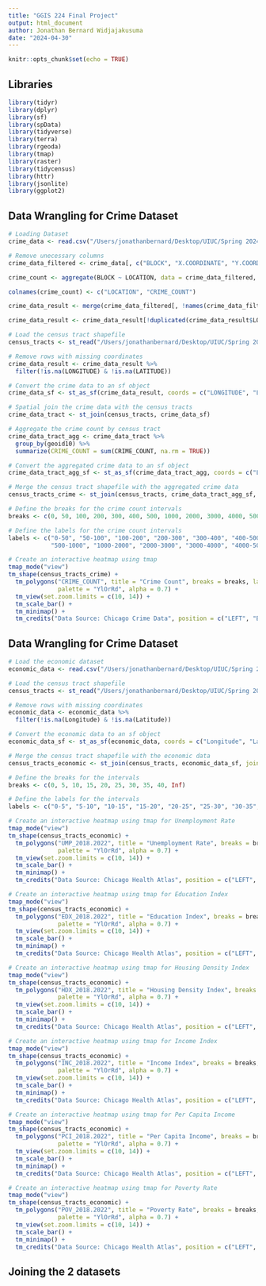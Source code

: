 ```yaml
---
title: "GGIS 224 Final Project"
output: html_document
author: Jonathan Bernard Widjajakusuma
date: "2024-04-30"
---
```


```r
knitr::opts_chunk$set(echo = TRUE)
```

## Libraries

```r
library(tidyr)
library(dplyr)
library(sf)
library(spData)
library(tidyverse)
library(terra)
library(rgeoda)
library(tmap)
library(raster)
library(tidycensus)
library(httr)
library(jsonlite)
library(ggplot2)
```

## Data Wrangling for Crime Dataset
``` r
# Loading Dataset
crime_data <- read.csv("/Users/jonathanbernard/Desktop/UIUC/Spring 2024/GGIS 224/GGIS224/Final Project/Datasets/Crimes_-_Map.csv")

# Remove unecessary columns
crime_data_filtered <- crime_data[, c("BLOCK", "X.COORDINATE", "Y.COORDINATE", "LATITUDE", "LONGITUDE", "LOCATION")]

crime_count <- aggregate(BLOCK ~ LOCATION, data = crime_data_filtered, FUN = length)

colnames(crime_count) <- c("LOCATION", "CRIME_COUNT")

crime_data_result <- merge(crime_data_filtered[, !names(crime_data_filtered) %in% "BLOCK"], crime_count, by = "LOCATION", all.x = TRUE)

crime_data_result <- crime_data_result[!duplicated(crime_data_result$LOCATION), ]

# Load the census tract shapefile
census_tracts <- st_read("/Users/jonathanbernard/Desktop/UIUC/Spring 2024/GGIS 224/GGIS224/Final Project/Datasets/Boundaries - Census Tracts - 2010.geojson")

# Remove rows with missing coordinates
crime_data_result <- crime_data_result %>%
  filter(!is.na(LONGITUDE) & !is.na(LATITUDE))

# Convert the crime data to an sf object
crime_data_sf <- st_as_sf(crime_data_result, coords = c("LONGITUDE", "LATITUDE"), crs = 4326)

# Spatial join the crime data with the census tracts
crime_data_tract <- st_join(census_tracts, crime_data_sf)

# Aggregate the crime count by census tract
crime_data_tract_agg <- crime_data_tract %>%
  group_by(geoid10) %>%
  summarize(CRIME_COUNT = sum(CRIME_COUNT, na.rm = TRUE))

# Convert the aggregated crime data to an sf object
crime_data_tract_agg_sf <- st_as_sf(crime_data_tract_agg, coords = c("LONGITUDE", "LATITUDE"), crs = 4326)

# Merge the census tract shapefile with the aggregated crime data
census_tracts_crime <- st_join(census_tracts, crime_data_tract_agg_sf, join = st_intersects, left = TRUE)

# Define the breaks for the crime count intervals
breaks <- c(0, 50, 100, 200, 300, 400, 500, 1000, 2000, 3000, 4000, 5000, Inf)

# Define the labels for the crime count intervals
labels <- c("0-50", "50-100", "100-200", "200-300", "300-400", "400-500",
            "500-1000", "1000-2000", "2000-3000", "3000-4000", "4000-5000", "5000+")

# Create an interactive heatmap using tmap
tmap_mode("view")
tm_shape(census_tracts_crime) +
  tm_polygons("CRIME_COUNT", title = "Crime Count", breaks = breaks, labels = labels,
              palette = "YlOrRd", alpha = 0.7) +
  tm_view(set.zoom.limits = c(10, 14)) +
  tm_scale_bar() +
  tm_minimap() +
  tm_credits("Data Source: Chicago Crime Data", position = c("LEFT", "BOTTOM"))
```

## Data Wrangling for Crime Dataset
```r
# Load the economic dataset
economic_data <- read.csv("/Users/jonathanbernard/Desktop/UIUC/Spring 2024/GGIS 224/GGIS224/Final Project/Datasets/Chicago Health Atlas Data Download - Census Tracts.csv")

# Load the census tract shapefile
census_tracts <- st_read("/Users/jonathanbernard/Desktop/UIUC/Spring 2024/GGIS 224/GGIS224/Final Project/Datasets/Boundaries - Census Tracts - 2010.geojson")

# Remove rows with missing coordinates
economic_data <- economic_data %>%
  filter(!is.na(Longitude) & !is.na(Latitude))

# Convert the economic data to an sf object
economic_data_sf <- st_as_sf(economic_data, coords = c("Longitude", "Latitude"), crs = 4326)

# Merge the census tract shapefile with the economic data
census_tracts_economic <- st_join(census_tracts, economic_data_sf, join = st_intersects, left = TRUE)

# Define the breaks for the intervals
breaks <- c(0, 5, 10, 15, 20, 25, 30, 35, 40, Inf)

# Define the labels for the intervals
labels <- c("0-5", "5-10", "10-15", "15-20", "20-25", "25-30", "30-35", "35-40", "40+")

# Create an interactive heatmap using tmap for Unemployment Rate
tmap_mode("view")
tm_shape(census_tracts_economic) +
  tm_polygons("UMP_2018.2022", title = "Unemployment Rate", breaks = breaks, labels = labels,
              palette = "YlOrRd", alpha = 0.7) +
  tm_view(set.zoom.limits = c(10, 14)) +
  tm_scale_bar() +
  tm_minimap() +
  tm_credits("Data Source: Chicago Health Atlas", position = c("LEFT", "BOTTOM"))

# Create an interactive heatmap using tmap for Education Index
tmap_mode("view")
tm_shape(census_tracts_economic) +
  tm_polygons("EDX_2018.2022", title = "Education Index", breaks = breaks, labels = labels,
              palette = "YlOrRd", alpha = 0.7) +
  tm_view(set.zoom.limits = c(10, 14)) +
  tm_scale_bar() +
  tm_minimap() +
  tm_credits("Data Source: Chicago Health Atlas", position = c("LEFT", "BOTTOM"))

# Create an interactive heatmap using tmap for Housing Density Index
tmap_mode("view")
tm_shape(census_tracts_economic) +
  tm_polygons("HDX_2018.2022", title = "Housing Density Index", breaks = breaks, labels = labels,
              palette = "YlOrRd", alpha = 0.7) +
  tm_view(set.zoom.limits = c(10, 14)) +
  tm_scale_bar() +
  tm_minimap() +
  tm_credits("Data Source: Chicago Health Atlas", position = c("LEFT", "BOTTOM"))

# Create an interactive heatmap using tmap for Income Index
tmap_mode("view")
tm_shape(census_tracts_economic) +
  tm_polygons("INC_2018.2022", title = "Income Index", breaks = breaks, labels = labels,
              palette = "YlOrRd", alpha = 0.7) +
  tm_view(set.zoom.limits = c(10, 14)) +
  tm_scale_bar() +
  tm_minimap() +
  tm_credits("Data Source: Chicago Health Atlas", position = c("LEFT", "BOTTOM"))

# Create an interactive heatmap using tmap for Per Capita Income
tmap_mode("view")
tm_shape(census_tracts_economic) +
  tm_polygons("PCI_2018.2022", title = "Per Capita Income", breaks = breaks, labels = labels,
              palette = "YlOrRd", alpha = 0.7) +
  tm_view(set.zoom.limits = c(10, 14)) +
  tm_scale_bar() +
  tm_minimap() +
  tm_credits("Data Source: Chicago Health Atlas", position = c("LEFT", "BOTTOM"))

# Create an interactive heatmap using tmap for Poverty Rate
tmap_mode("view")
tm_shape(census_tracts_economic) +
  tm_polygons("POV_2018.2022", title = "Poverty Rate", breaks = breaks, labels = labels,
              palette = "YlOrRd", alpha = 0.7) +
  tm_view(set.zoom.limits = c(10, 14)) +
  tm_scale_bar() +
  tm_minimap() +
  tm_credits("Data Source: Chicago Health Atlas", position = c("LEFT", "BOTTOM"))

```

## Joining the 2 datasets
``` r

```
